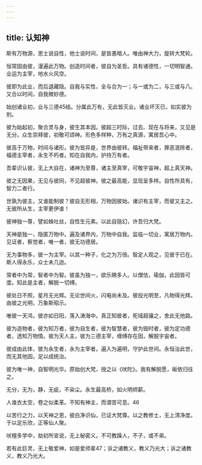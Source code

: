```yaml
---
---
---
```

title: 认知神
---




斯有万物源，思士说自性，他士说时间，是皆愚暗人。唯由神大力，旋转大梵轮。

恒常固由彼，漫遍此万物。创造时间者，彼自为圣哲。具有诸德性，一切明智通。业运为主宰，地水火风空。

彼即为此业，而后退藏隐。自我与实性，全与合为一；与一或为二，与三或与八。又合以时间，自我微妙德。

始创诸业初，业与三德45结。分属此万有，无此皆灭业。诸业坏灭已，如实彼为别。

彼为始起初，聚合灵与身，彼生其本因。彼超三时际，过去、现在与将来，又见是无分。众生崇拜彼，初敬可颂神。形色多样种，万有之真源，寓居吾心中。

彼高于万物，时间与诸形。彼为皆异是，世界由彼转。福祉带来者，罪恶泯除者，福德主宰者，永生不朽者。知在自我内，护持万有者。

吾辈识认彼，无上大自在，诸神为至尊，诸主至真宰，可敬宇宙神，超上真天神。

彼之无因果，无见与彼同，不见超彼神。彼之最高能，显现呈多样。自性所具有，智力二者行。

世孰为彼主，又谁能制彼？彼自无形相，万物因彼始。诸识有主宰，而彼又主之。无彼所从生，主宰更伊谁！

彼神独一尊，譬如蛛吐丝，自性生元素。以此自隐幻，许吾归大梵。

天神是独一，隐匿万物中。遍及诸界内，万物中自我。监临一切业，寓居万物内。见证者，察觉者，唯一者，彼无功德居。

无为事物多，彼一为主宰。以其一种子，化之为万倍。智定人观之，见彼于已在。斯人得永乐，众士未几迨。

常者中为常，智者中为智。彼虽为独一，欲乐赐多人。以僧佉，瑜伽，此因皆可度。知此是主者，解脱一切缚。

彼处日不照，星月无光辉。无论世间火，闪电尚未及。彼投光明至，凡物得光辉。由彼之光明，万象斯昭示。

唯彼一天鸿，彼亦如日阳，落入涛海中。真正知彼者，死域超骧之，舍此无他路。

彼为造物者，彼为知万者，彼为自生者，彼为智慧者，彼为毁时者，彼为定功德者，透知万物情。彼为天人主，彼为三德主宰，缠缚存在因，解脱宇宙者。

彼成由此体，彼为永生者，永为主宰者。遍入为遍明，守护此世间。永恒治此世，而无其他因，足以成统治。

彼为唯一神，自智明光华。原始创大梵，授之以《吠陀》。我有解脱愿，皈依归往之。

无分，无为，静，无疵，不染尘。永生最高桥，如火明烬薪。

人谁衣太空，卷之似柔革。不知有神主，而谓苦可息。46

以苦行之力，以天神之恩，彼白净识仙，已证大梵尊。以之教修士，无上清净度。于以足乐欣，正等仙人聚。

吠檀多学中，劫初所宣说，无上秘密义。不可教躁人，不子，或不弟。

若有此巨灵，无上敬爱神，如是爱师辈47；诉之诸教义，教义乃光大；诉之诸教义，教义乃光大。